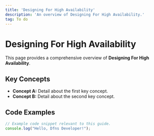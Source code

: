 ```yaml
---
title: 'Designing For High Availability'
description: 'An overview of Designing For High Availability.'
tag: To do
---
```


# Designing For High Availability

This page provides a comprehensive overview of **Designing For High Availability**.

## Key Concepts

* **Concept A:** Detail about the first key concept.
* **Concept B:** Detail about the second key concept.

## Code Examples

```typescript
// Example code snippet relevant to this guide.
console.log("Hello, Dfns Developer!");
```
